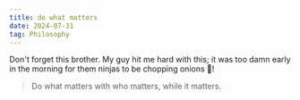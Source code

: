 ```yaml
---
title: do what matters
date: 2024-07-31
tag: Philosophy
---
```


Don't forget this brother. My guy hit me hard with this; it was too damn early
in the morning for them ninjas to be chopping onions 🥲!

<BlockQuote author="Mark Techson">
	Do what matters with who matters, while it matters.
</BlockQuote>
